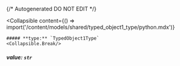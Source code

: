 {/* Autogenerated DO NOT EDIT  */}

<Collapsible
    content={() => import('/content/models/shared/typed_object1_type/python.mdx')}
>
    ##### **type:** `TypedObject1Type`
    <Collapsible.Break/>
</Collapsible>

##### **value:** `str`

